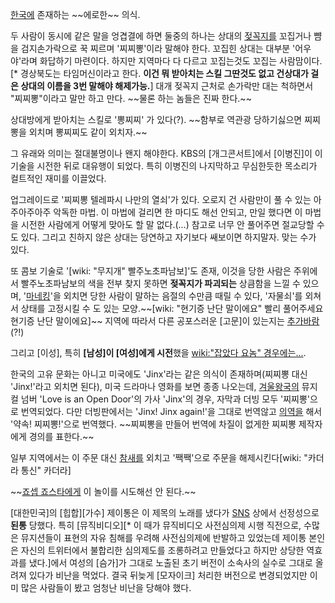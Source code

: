 [[한국]]에 존재하는 ~~에로한~~ 의식.

두 사람이 동시에 같은 말을 엉겹결에 하면 둘중의 하나는 상대의 [[젖꼭지]]를 꼬집거나 뺨을 검지손가락으로 꾹 찌르며 '찌찌뽕'이라 말해야 한다. 꼬집힌 상대는 대부분 '어우야'라며 화답하기 마련이다. 하지만 지역마다 다 다르고 꼬집는것도 꼬집는 사람맘이다. [* 경상북도는 타임머신이라고 한다. '''이건 뭐 받아치는 스킬 그딴것도 없고 건상대가 걸은 상대의 이름을 3번 말해야 해제가능.'''] 대개 젖꼭지 근처로 손가락만 대는 척하면서 "찌찌뽕"이라고 말만 하고 만다. ~~물론 하는 놈들은 진짜 한다.~~

상대방에게 받아치는 스킬로 '뽕찌찌' 가 있다(?). ~~함부로 역관광 당하기싫으면 찌찌뽕을 외치며 뽕찌찌도 같이 외치자.~~

그 유래와 의미는 절대불명이나 왠지 해야한다. KBS의 [개그콘서트]에서 [이병진]이 이 기술을 시전한 뒤로 대유행이 되었다. 특히 이병진의 나지막하고 무심한듯한 목소리가 컬트적인 재미를 이끌었다.

업그레이드로 '찌찌뽕 텔레파시 나만의 열쇠'가 있다. 오로지 건 사람만이 풀 수 있는 아주아주아주 악독한 마법. 이 마법에 걸리면 한 마디도 해선 안되고, 만일 했다면 이 마법을 시전한 사람에게 어떻게 맞아도 할 말 없다.(...)
참고로 너무 안 풀어주면 절교당할 수도 있다. 그리고 친하지 않은 상대는 당연하고 자기보다 쌔보이면 하지말자. 맞는 수가 있다.

또 콤보 기술로 '[wiki: "무지개" 빨주노초파남보]'도 존재, 이것을 당한 사람은 주위에서 빨주노초파남보의 색을 전부 찾지 못하면 '''젖꼭지가 파괴되는''' 상큼함을 느낄 수 있으며, '[[마네킹]]'을 외치면 당한 사람이 말하는 음절의 수만큼 때릴 수 있다, '자물쇠'를 외쳐서 상태를 고정시킬 수 도 있는 모양.~~[wiki: "현기증 난단 말이에요" 빨리 풀어주세요 현기증 난단 말이에요]~~ 지역에 따라서 다른 공포스러운 [고문]이 있는지는 [[추가바람]](?!)

그리고 [이성], 특히 '''[남성]이 [여성]에게 시전'''했을  [[wiki:"잡았다 요놈" 경우에는...]].

한국의 고유 문화는 아니고 미국에도 'Jinx'라는 같은 의식이 존재하며(찌찌뽕 대신 'Jinx!'라고 외치면 된다), 미국 드라마나 영화를 보면 종종 나오는데, [[겨울왕국]]의 뮤지컬 넘버 'Love is an Open Door'의 가사 'Jinx'의 경우, 자막과 더빙 모두 '찌찌뽕'으로 번역되었다. 다만 더빙판에서는 'Jinx! Jinx again!'을 그대로 번역않고 [[의역]]을 해서 '약속! 찌찌뽕!'으로 번역했다. ~~찌찌뽕을 만들어 번역에 차질이 없게한 찌찌뽕 제작자에게 경의를 표한다.~~

일부 지역에서는 이 주문 대신 [[참새]]를 외치고 '짹짹'으로 주문을 해제시킨다[wiki: "카더라 통신" 카더라]

~~[[죠셉 죠스타]]에게 이 놀이를 시도해선 안 된다.~~

[대한민국]의 [힙합][가수] 제이통은 이 제목의 노래를 냈다가 [[SNS]] 상에서 선정성으로 '''된통''' 당했다. 특히 [뮤직비디오][* 이 때가 뮤직비디오 사전심의제 시행 직전으로, 수많은 뮤지션들이 표현의 자유 침해를 우려해 사전심의제에 반발하고 있었는데 제이통 본인은 자신의 트위터에서 불합리한 심의제도를 조롱하려고 만들었다고 하지만 상당한 역효과를 냈다.]에서 여성의 [슴가]가 그대로 노출된 초기 버전이 소속사의 실수로 그대로 올려져 있다가 비난을 먹었다. 결국 뒤늦게 [모자이크] 처리한 버전으로 변경되었지만 이미 많은 사람들이 봤고 엄청난 비난을 당해야 했다.
